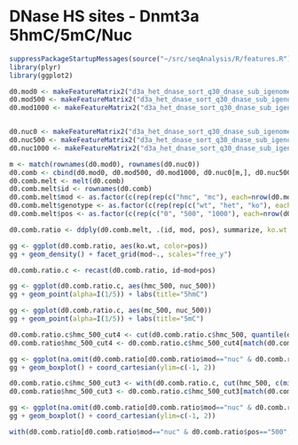 DNase HS sites - Dnmt3a 5hmC/5mC/Nuc
========================================================

```r
suppressPackageStartupMessages(source("~/src/seqAnalysis/R/features.R"))
library(plyr)
library(ggplot2)
```

```r
d0.mod0 <- makeFeatureMatrix2("d3a_het_dnase_sort_q30_dnase_sub_igenome_ensembl_genes_extend5kb_nosex.bed_chr", "d3xog_hmc_mc", data_type="rpkm/mean")
d0.mod500 <- makeFeatureMatrix2("d3a_het_dnase_sort_q30_dnase_sub_igenome_ensembl_genes_extend5kb_nosex.bed_chr", "d3xog_hmc_mc", data_type="rpkm/mean", select="flank500")
d0.mod1000 <- makeFeatureMatrix2("d3a_het_dnase_sort_q30_dnase_sub_igenome_ensembl_genes_extend5kb_nosex.bed_chr", "d3xog_hmc_mc", data_type="rpkm/mean", select="flank1000")


d0.nuc0 <- makeFeatureMatrix2("d3a_het_dnase_sort_q30_dnase_sub_igenome_ensembl_genes_extend5kb_nosex.bed_chr", "d3a_nuc_extend", data_type="bam_extend/mean_chrom_mean_0")
d0.nuc500 <- makeFeatureMatrix2("d3a_het_dnase_sort_q30_dnase_sub_igenome_ensembl_genes_extend5kb_nosex.bed_chr", "d3a_nuc_extend", data_type="bam_extend/mean_chrom_mean_0", select="flank500")
d0.nuc1000 <- makeFeatureMatrix2("d3a_het_dnase_sort_q30_dnase_sub_igenome_ensembl_genes_extend5kb_nosex.bed_chr", "d3a_nuc_extend", data_type="bam_extend/mean_chrom_mean_0", select="flank1000")


```

```r
m <- match(rownames(d0.mod0), rownames(d0.nuc0))
d0.comb <- cbind(d0.mod0, d0.mod500, d0.mod1000, d0.nuc0[m,], d0.nuc500[m,], d0.nuc1000[m,])
d0.comb.melt <- melt(d0.comb)
d0.comb.melt$id <- rownames(d0.comb)
d0.comb.melt$mod <- as.factor(c(rep(rep(c("hmc", "mc"), each=nrow(d0.mod0)*3), times=3), rep("nuc", each=nrow(d0.mod0)*6)))
d0.comb.melt$genotype <- as.factor(c(rep(rep(c("wt", "het", "ko"), each=nrow(d0.mod0)), times=6), rep(rep(c("wt", "ko"), each=nrow(d0.mod0)), times=3)))
d0.comb.melt$pos <- as.factor(c(rep(c("0", "500", "1000"), each=nrow(d0.mod0)*6), rep(c("0", "500", "1000"), each=nrow(d0.mod0)*2)))
```

```r
d0.comb.ratio <- ddply(d0.comb.melt, .(id, mod, pos), summarize, ko.wt = log2((value[genotype=="ko"] + .01) / (value[genotype=="wt"] + .01)))
```

```r
gg <- ggplot(d0.comb.ratio, aes(ko.wt, color=pos))
gg + geom_density() + facet_grid(mod~., scales="free_y")
```

```r
d0.comb.ratio.c <- recast(d0.comb.ratio, id~mod+pos)
```

```r
gg <- ggplot(d0.comb.ratio.c, aes(hmc_500, nuc_500))
gg + geom_point(alpha=I(1/5)) + labs(title="5hmC")
```

```r
gg <- ggplot(d0.comb.ratio.c, aes(mc_500, nuc_500))
gg + geom_point(alpha=I(1/5)) + labs(title="5mC")
```

```r
d0.comb.ratio.c$hmc_500_cut4 <- cut(d0.comb.ratio.c$hmc_500, quantile(d0.comb.ratio.c$hmc_500))
d0.comb.ratio$hmc_500_cut4 <- d0.comb.ratio.c$hmc_500_cut4[match(d0.comb.ratio$id, d0.comb.ratio.c[,1])]
```

```r
gg <- ggplot(na.omit(d0.comb.ratio[d0.comb.ratio$mod=="nuc" & d0.comb.ratio$pos=="500",]), aes(hmc_500_cut4, ko.wt))
gg + geom_boxplot() + coord_cartesian(ylim=c(-1, 2))
```

```r
d0.comb.ratio.c$hmc_500_cut3 <- with(d0.comb.ratio.c, cut(hmc_500, c(min(hmc_500), -1, 1, max(hmc_500))))
d0.comb.ratio$hmc_500_cut3 <- d0.comb.ratio.c$hmc_500_cut3[match(d0.comb.ratio$id, d0.comb.ratio.c[,1])]
```

```r
gg <- ggplot(na.omit(d0.comb.ratio[d0.comb.ratio$mod=="nuc" & d0.comb.ratio$pos=="500",]), aes(hmc_500_cut3, ko.wt))
gg + geom_boxplot() + coord_cartesian(ylim=c(-1, 2))
```

```r
with(d0.comb.ratio[d0.comb.ratio$mod=="nuc" & d0.comb.ratio$pos=="500",], wilcox.test(ko.wt[as.numeric(hmc_500_cut3)==1], ko.wt[as.numeric(hmc_500_cut3)==2]))
```
